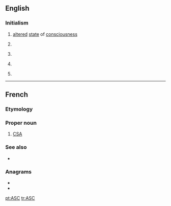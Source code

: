 {{also|asc|ásc}}
==English==

===Initialism===
{{rfc-header|Initialism}}
{{head|en|initialism}}

# [[altered]] [[state]] of [[consciousness]]
# {{lb|en|Australia}} {{w|Australian Sports Commission}}
# {{lb|en|Canada}} {{w|Advertising Standards Canada}}
# {{lb|en|UK}} {{w|Association of Speakers Clubs}}
# {{lb|en|UK}} {{w|Avon and Somerset Constabulary}}

----

==French==

===Etymology===
{{initialism of|lang=fr|[[Agence spatiale canadienne]]||[[Canadian Space Agency]]}}

===Proper noun===
{{fr-proper noun|f}}

# [[CSA]] {{gloss|Canadian Space Agency}}

===See also===
* {{pedia|lang=fr|Agence spatiale canadienne}}

===Anagrams===
* {{l|fr|cas}}
* {{l|fr|sac}}

[[pt:ASC]]
[[tr:ASC]]